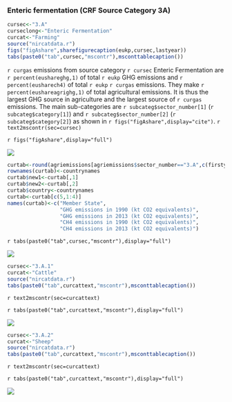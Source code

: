### Enteric fermentation (CRF Source Category 3A) 

```r
cursec<-"3.A"
curseclong<-"Enteric Fermentation"
curcat<-"Farming"
source("nircatdata.r")
figs("figAshare",sharefigurecaption(eukp,cursec,lastyear))
tabs(paste0("tab",cursec,"mscontr"),msconttablecaption())
```

`r curgas` emissions from source category `r cursec` Enteric Fermentation are `r percent(eushareghg,1)` of total `r eukp` GHG emissions and `r percent(eusharech4)` of total `r eukp` `r curgas` emissions. They make `r percent(eushareagrighg,1)` of total agricultural emissions. It is thus the largest GHG source in agriculture and the largest source of `r curgas` emissions. The main sub-categories are `r subcateg$sector_number[1]` (`r subcateg$category[1]`) and `r subcateg$sector_number[2]` (`r subcateg$category[2]`) as shown in `r figs("figAshare",display="cite")`.
`r text2mscontr(sec=cursec)`

`r figs("figAshare",display="full")`

![](../2015/plots/20151030agrimixeu3.A.jpg)


```r
curtab<-round(agriemissions[agriemissions$sector_number=="3.A",c(firstyear,lastyear)],0)
rownames(curtab)<-countrynames
curtab$new1<-curtab[,1]
curtab$new2<-curtab[,2]
curtab$country<-countrynames
curtab<-curtab[c(5,1:4)]
names(curtab)<-c("Member State",
                 "GHG emissions in 1990 (kt CO2 equivalents)",
                 "GHG emissions in 2013 (kt CO2 equivalents)",
                 "CH4 emissions in 1990 (kt CO2 equivalents)",
                 "CH4 emissions in 2013 (kt CO2 equivalents)")
```

`r tabs(paste0("tab",cursec,"mscontr"),display="full")`

![](../2015/eureport/figs/3AEntericFermentation.jpg)


```r
cursec<-"3.A.1"
curcat<-"Cattle"
source("nircatdata.r")
tabs(paste0("tab",curcattext,"mscontr"),msconttablecaption())
```
`r text2mscontr(sec=curcattext)`

`r tabs(paste0("tab",curcattext,"mscontr"),display="full")`

![](../2015/eureport/figs/3A1CattleCH4.jpg)


```r
cursec<-"3.A.2"
curcat<-"Sheep"
source("nircatdata.r")
tabs(paste0("tab",curcattext,"mscontr"),msconttablecaption())
```
`r text2mscontr(sec=curcattext)`

`r tabs(paste0("tab",curcattext,"mscontr"),display="full")`

![](../2015/eureport/figs/3A2SheepCH4.jpg)

